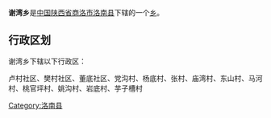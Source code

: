 {{中国乡级行政区
|行政区全称 = 谢湾乡
|景观照片文件名 = 
|景观照片描述 = 
|汉语拼音 =
|其他语言 = 
|其他语言名称 = 
|位置图文件名 = 
|位置图描述 = 
|自定义图片=
|上级行政区 = [[陕西省|陕西省]][[商洛市|商洛市]][[洛南县|洛南县]]
|行政区类别 = [[乡级行政区|乡]]
|行政区划代码 = 
|行政区划 = 
|村委会 = 
|居委会 = 
|建置时间 = 
|领导职位 = 
|领导名称 = 
|政府驻地 = 
|毗邻 = 
|地理坐标 = 
|总面积 = 
|总人口 = 
|户籍人口 = 
|户籍人口年份 = 
|常住人口 = 
|常住人口年份 = 
|人口密度 = 
|GDP = 
|邮政编码 = 
|电话区号 = 
|官方网站 = 
|网站名称 = 
}}
'''谢湾乡'''是[[中华人民共和国|中国]][[陕西省|陕西省]][[商洛市|商洛市]][[洛南县|洛南县]]下辖的一个[[乡级行政区|乡]]。

== 行政区划 ==
谢湾乡下辖以下行政区：

卢村社区、樊村社区、董底社区、党沟村、杨底村、张村、庙湾村、东山村、马河村、桃官坪村、姚沟村、岩底村、芋子槽村

{{陕西小作品}}
{{洛南县行政区划}}

[[Category:洛南县|Category:洛南县]]
